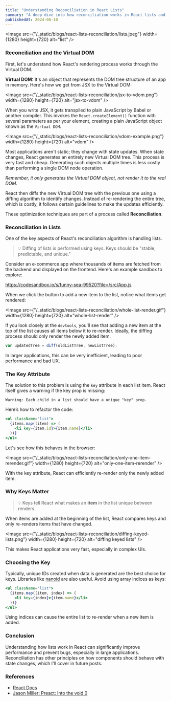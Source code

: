 ```yaml
---
title: "Understanding Reconciliation in React Lists"
summary: "A deep dive into how reconciliation works in React lists and the importance of the key attribute in preventing unnecessary re-renders."
publishedAt: 2024-06-10
---
```


<Image
  src={"/_static/blogs/react-lists-reconciliation/lists.jpeg"}
  width={1280}
  height={720}
  alt="list"
/>

### Reconciliation and the Virtual DOM

First, let's understand how React's rendering process works through the Virtual DOM.

**Virtual DOM:** It's an object that represents the DOM tree structure of an app in memory. Here's how we get from JSX to the Virtual DOM:

<Image
  src={"/_static/blogs/react-lists-reconciliation/jsx-to-vdom.png"}
  width={1280}
  height={720}
  alt="jsx-to-vdom"
/>

When you write JSX, it gets transpiled to plain JavaScript by Babel or another compiler. This invokes the `React.createElement()` function with several parameters as per your element, creating a plain JavaScript object known as the `Virtual DOM`.

<Image
  src={"/_static/blogs/react-lists-reconciliation/vdom-example.png"}
  width={1280}
  height={720}
  alt="vdom"
/>

Most applications aren't static; they change with state updates. When state changes, React generates an entirely new Virtual DOM tree. This process is very fast and cheap. Generating such objects multiple times is less costly than performing a single DOM node operation.

_Remember, it only generates the Virtual DOM object, not render it to the real DOM._

React then diffs the new Virtual DOM tree with the previous one using a diffing algorithm to identify changes. Instead of re-rendering the entire tree, which is costly, it follows certain guidelines to make the updates efficiently.

These optimization techniques are part of a process called **Reconciliation**.

### Reconciliation in Lists

One of the key aspects of React's reconciliation algorithm is handling lists.

> 💡 Diffing of lists is performed using keys. Keys should be "stable, predictable, and unique."

Consider an e-commerce app where thousands of items are fetched from the backend and displayed on the frontend. Here's an example sandbox to explore:

https://codesandbox.io/s/funny-sea-99520?file=/src/App.js

When we click the button to add a new item to the list, notice what items get rendered:

<Image
  src={"/_static/blogs/react-lists-reconciliation/whole-list-render.gif"}
  width={1280}
  height={720}
  alt="whole-list-render"
/>

If you look closely at the `devtools`, you'll see that adding a new item at the top of the list causes all items below it to re-render. Ideally, the diffing process should only render the newly added item.

```js
var updatedTree = diff(oldListTree, newListTree);
```

In larger applications, this can be very inefficient, leading to poor performance and bad UX.

### The Key Attribute

The solution to this problem is using the `key` attribute in each list item. React itself gives a warning if the key prop is missing:

```
Warning: Each child in a list should have a unique "key" prop.
```

Here’s how to refactor the code:

```jsx
<ul className="list">
  {items.map((item) => (
    <li key={item.id}>{item.name}</li>
  ))}
</ul>
```

Let's see how this behaves in the browser:

<Image
  src={"/_static/blogs/react-lists-reconciliation/only-one-item-rerender.gif"}
  width={1280}
  height={720}
  alt="only-one-item-rerender"
/>

With the key attribute, React can efficiently re-render only the newly added item.

### Why Keys Matter

> 💡 Keys tell React what makes an **item** in the list unique between renders.

When items are added at the beginning of the list, React compares keys and only re-renders items that have changed.

<Image
  src={"/_static/blogs/react-lists-reconciliation/diffing-keyed-lists.png"}
  width={1280}
  height={720}
  alt="diffing keyed lists"
/>

This makes React applications very fast, especially in complex UIs.

### Choosing the Key

Typically, unique IDs created when data is generated are the best choice for keys. Libraries like [nanoid](https://www.npmjs.com/package/nanoid) are also useful. Avoid using array indices as keys:

```jsx
<ul className="list">
  {items.map((item, index) => (
    <li key={index}>{item.name}</li>
  ))}
</ul>
```

Using indices can cause the entire list to re-render when a new item is added.

### Conclusion

Understanding how lists work in React can significantly improve performance and prevent bugs, especially in large applications. Reconciliation has other principles on how components should behave with state changes, which I'll cover in future posts.

### References

- [React Docs](https://reactjs.org/docs/reconciliation.html)
- [Jason Miller: Preact: Into the void 0](https://www.youtube.com/watch?v=LY6y3HbDVmg)
